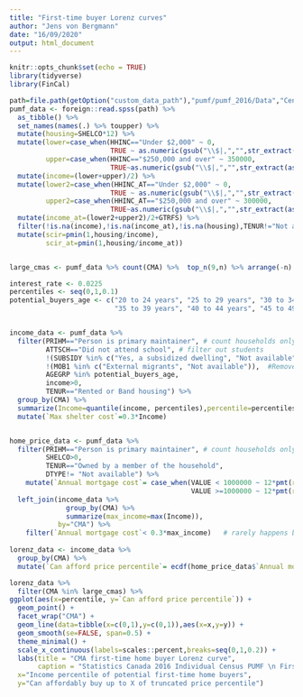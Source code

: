 ```yaml
---
title: "First-time buyer Lorenz curves"
author: "Jens von Bergmann"
date: "16/09/2020"
output: html_document
---
```


```r
knitr::opts_chunk$set(echo = TRUE)
library(tidyverse)
library(FinCal)
```


```r
path=file.path(getOption("custom_data_path"),"pumf/pumf_2016/Data","Census_2016_Individual_PUMF.sav") 
pumf_data <- foreign::read.spss(path) %>%
  as_tibble() %>%
  set_names(names(.) %>% toupper) %>%
  mutate(housing=SHELCO*12) %>%
  mutate(lower=case_when(HHINC=="Under $2,000" ~ 0,
                         TRUE ~ as.numeric(gsub("\\$|,","",str_extract(as.character(HHINC),"^\\$[\\d,]+")))),
         upper=case_when(HHINC=="$250,000 and over" ~ 350000,
                         TRUE~as.numeric(gsub("\\$|,","",str_extract(as.character(HHINC),"\\$[\\d,]+$"))))) %>%
  mutate(income=(lower+upper)/2) %>%
  mutate(lower2=case_when(HHINC_AT=="Under $2,000" ~ 0,
                         TRUE ~ as.numeric(gsub("\\$|,","",str_extract(as.character(HHINC_AT),"^\\$[\\d,]+")))),
         upper2=case_when(HHINC_AT=="$250,000 and over" ~ 300000,
                         TRUE~as.numeric(gsub("\\$|,","",str_extract(as.character(HHINC_AT),"\\$[\\d,]+$"))))) %>%
  mutate(income_at=(lower2+upper2)/2+GTRFS) %>%
  filter(!is.na(income),!is.na(income_at),!is.na(housing),TENUR!="Not available") %>%
  mutate(scir=pmin(1,housing/income),
         scir_at=pmin(1,housing/income_at))


large_cmas <- pumf_data %>% count(CMA) %>%  top_n(9,n) %>% arrange(-n) %>% pull(CMA)
```




```r
interest_rate <- 0.0225
percentiles <- seq(0,1,0.1)
potential_buyers_age <- c("20 to 24 years", "25 to 29 years", "30 to 34 years", 
                          "35 to 39 years", "40 to 44 years", "45 to 49 years")


income_data <- pumf_data %>%
  filter(PRIHM=="Person is primary maintainer", # count households only once
         ATTSCH=="Did not attend school", # filter out students
         !(SUBSIDY %in% c("Yes, a subsidized dwelling", "Not available")),
         !(MOB1 %in% c("External migrants", "Not available")),  #Remove 1st year external migrants
         AGEGRP %in% potential_buyers_age, 
         income>0,
         TENUR=="Rented or Band housing") %>%
  group_by(CMA) %>%
  summarize(Income=quantile(income, percentiles),percentile=percentiles,.groups="drop") %>%
  mutate(`Max shelter cost`=0.3*Income)


home_price_data <- pumf_data %>%
  filter(PRIHM=="Person is primary maintainer", # count households only once
         SHELCO>0, 
         TENUR=="Owned by a member of the household",
         DTYPE!= "Not available") %>%
    mutate(`Annual mortgage cost`= case_when(VALUE < 1000000 ~ 12*pmt(r=(interest_rate/12),pv=-0.99*VALUE, n=300, fv=0), #.99 is 5% down with 4% mortgage insurance  financed
                                             VALUE >=1000000 ~ 12*pmt(r=(interest_rate/12),pv=-0.8*VALUE, n=360, fv=0))) %>%
  left_join(income_data %>%
              group_by(CMA) %>%
              summarize(max_income=max(Income)),
            by="CMA") %>%
    filter(`Annual mortgage cost`< 0.3*max_income)   # rarely happens because of top-coding
  
lorenz_data <- income_data %>%
  group_by(CMA) %>%
  mutate(`Can afford price percentile`= ecdf(home_price_data$`Annual mortgage cost`)(`Max shelter cost`)) 

lorenz_data %>%
  filter(CMA %in% large_cmas) %>%
ggplot(aes(x=percentile, y=`Can afford price percentile`)) +
  geom_point() +
  facet_wrap("CMA") +
  geom_line(data=tibble(x=c(0,1),y=c(0,1)),aes(x=x,y=y)) +
  geom_smooth(se=FALSE, span=0.5) +
  theme_minimal() + 
  scale_x_continuous(labels=scales::percent,breaks=seq(0,1,0.2)) +
  labs(title = "CMA first-time home buyer Lorenz curve",
       caption = "Statistics Canada 2016 Individual Census PUMF \n First-time home buyer income is proxied by using household income for under 50 years old non-subsidized, non-student, non-first year external migr renter households \n Affordability set at 30% of household income \n Assumes 5% down payment, 25 year amortization, and 2.25% mortgage rate for sub $1 million properties and \n 20% down payment, 30 year amortization, and 2.5% mortgage rate for  $1 million + properties \n Distribution of prices truncated to affordable to max of income for under 60 years old non-subsidized renter households",
  x="Income percentile of potential first-time home buyers",
  y="Can affordably buy up to X of truncated price percentile")
```

